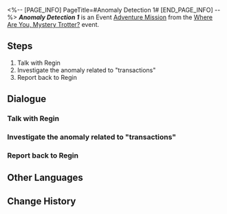 <%-- [PAGE_INFO]
PageTitle=#Anomaly Detection 1#
[END_PAGE_INFO] --%>
{{Stub|Dialogue.}}
{{Mission Infobox
|id            = 8000181
|title         = 
|image         = <!--Mission Anomaly Detection 1.png-->
|type          = Adventure
|event_name    = Where Are You, Mystery Trotter?
|chapter       = 
|requirements  = 
* [[Trailblaze Mission]] ''[[The Past Will Return as an Avalanche]]'' completed
* Reach [[Trailblaze Level]] 21
|summary       = <!--official mission summary from Fate's Atlas-->
|characters    = Old Goethe; Regin; Rossy; Trailblazer
|startLocation = [[Jarilo-VI]] - [[Hotel Lobby]]
|world         = Jarilo-VI
|area          = Hotel Lobby
|prev          = 
|next          = Anomaly Detection 2
|rewards       = Credit*5,000
}}
'''''Anomaly Detection 1''''' is an Event [[Adventure Mission]] from the [[Where Are You, Mystery Trotter?]] event.

==Steps==
# Talk with Regin
# Investigate the anomaly related to "transactions"
# Report back to Regin

<!--
==Gameplay Notes==

--><!--
==Trial Character==

-->
==Dialogue==
{{Stub Dialogue}}

===Talk with Regin{{subst:void|<!--800018101-->}}===
{{Mission Description|type=adventure|location=Hotel Lobby|Regin seems to need some help. Go to the Goethe Hotel and ask about the details.}}
{{Dialogue Start}}
:{{tx}}
{{Dialogue End}}

===Investigate the anomaly related to "transactions"{{subst:void|<!--800018105-->}}===
{{Mission Description|type=adventure|location=Administrative District|update|An object related to "transactions"... Is Regin's intuition trustworthy?}}
{{Dialogue Start}}
:{{tx}}
{{Dialogue End}}

===Report back to Regin{{subst:void|<!--800018104-->}}===
{{Mission Description|type=adventure|location=Hotel Lobby|update|How would Regin's manuscript be taken by this anomalous Trotter? Return to the Goethe Hotel and tell him in person about this. There might be some new clues.}}
{{Dialogue Start}}
:{{tx}}
{{Dialogue End}}

==Other Languages==
{{Other Languages
|en   = Anomaly Detection 1
|zhs  = 异常勘测•其一
|zht  = 異常勘測·其一
|ja   = 異常観測・1
|ko   = 이상 조사•1
|es   = Detección de anomalías&nbsp;I
|fr   = Détection d'anomalie 1
|ru   = Обнаружение аномалии I
|th   = ตรวจสอบความผิดปกติ 1
|vi   = Thăm Dò Bất Thường 1
|de   = Anomalieforschung (Teil 1)
|id   = Keanehan Terdeteksi 1
|pt   = Detecção de Anomalia 1
}}

==Change History==
{{Change History|1.2}}
